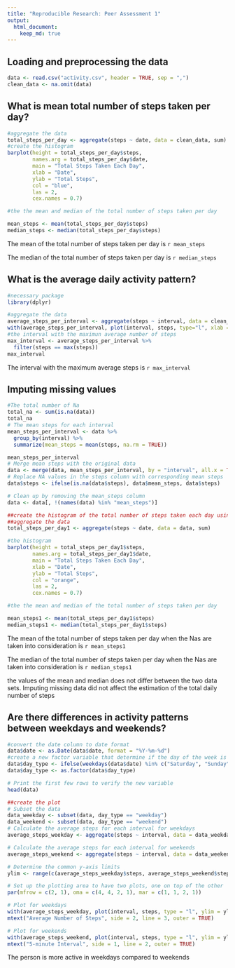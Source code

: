 ```yaml
---
title: "Reproducible Research: Peer Assessment 1"
output: 
  html_document:
    keep_md: true
---
```



## Loading and preprocessing the data
```r
data <- read.csv("activity.csv", header = TRUE, sep = ",")
clean_data <- na.omit(data)
```


## What is mean total number of steps taken per day?


```r
#aggregate the data
total_steps_per_day <- aggregate(steps ~ date, data = clean_data, sum)
#create the histogram 
barplot(height = total_steps_per_day$steps, 
        names.arg = total_steps_per_day$date, 
        main = "Total Steps Taken Each Day", 
        xlab = "Date", 
        ylab = "Total Steps", 
        col = "blue", 
        las = 2, 
        cex.names = 0.7) 

#the the mean and median of the total number of steps taken per day

mean_steps <- mean(total_steps_per_day$steps)
median_steps <- median(total_steps_per_day$steps)

```

The mean of the total number of steps taken per day is `r mean_steps`

The median of the total number of steps taken per day is `r median_steps`

## What is the average daily activity pattern?

```r
#necessary package 
library(dplyr)

#aggregate the data 
average_steps_per_interval <- aggregate(steps ~ interval, data = clean_data, mean)
with(average_steps_per_interval, plot(interval, steps, type="l", xlab = "5-minute Interval", ylab = "Average Number of Steps", main = "Average Number of Steps per 5-minute Interval"))
#the interval with the maximun average number of steps 
max_interval <- average_steps_per_interval %>%
  filter(steps == max(steps))
max_interval
```
The interval with the maximum average steps is `r max_interval`

## Imputing missing values

```r
#The total number of Na 
total_na <- sum(is.na(data))
total_na
# The mean steps for each interval
mean_steps_per_interval <- data %>%
  group_by(interval) %>%
  summarize(mean_steps = mean(steps, na.rm = TRUE))

mean_steps_per_interval
# Merge mean steps with the original data
data <- merge(data, mean_steps_per_interval, by = "interval", all.x = TRUE)
# Replace NA values in the steps column with corresponding mean steps
data$steps <- ifelse(is.na(data$steps), data$mean_steps, data$steps)

# Clean up by removing the mean_steps column
data <- data[, !(names(data) %in% "mean_steps")]
```
```r
##create the histogram of the total number of steps taken each day using data with no Na
##aggregate the data
total_steps_per_day1 <- aggregate(steps ~ date, data = data, sum)

#the histogram 
barplot(height = total_steps_per_day1$steps, 
        names.arg = total_steps_per_day1$date, 
        main = "Total Steps Taken Each Day", 
        xlab = "Date", 
        ylab = "Total Steps", 
        col = "orange", 
        las = 2, 
        cex.names = 0.7) 

#the the mean and median of the total number of steps taken per day

mean_steps1 <- mean(total_steps_per_day1$steps)
median_steps1 <- median(total_steps_per_day1$steps)

```
The mean of the total number of steps taken per day when the Nas are taken into consideration is `r mean_steps1`

The median of the total number of steps taken per day when the Nas are taken into consideration is `r median_steps1`

the values of the mean and median does not differ between the two data sets. Imputing missing data did not affect the estimation of the total daily number of steps

## Are there differences in activity patterns between weekdays and weekends?


```r
#convert the date column to date format
data$date <- as.Date(data$date, format = "%Y-%m-%d")
#create a new factor variable that determine if the day of the week is weekend or not 
data$day_type <- ifelse(weekdays(data$date) %in% c("Saturday", "Sunday"), "weekend", "weekday")
data$day_type <- as.factor(data$day_type)

# Print the first few rows to verify the new variable
head(data)


```


```r
##create the plot 
# Subset the data
data_weekday <- subset(data, day_type == "weekday")
data_weekend <- subset(data, day_type == "weekend")
# Calculate the average steps for each interval for weekdays
average_steps_weekday <- aggregate(steps ~ interval, data = data_weekday, mean)

# Calculate the average steps for each interval for weekends
average_steps_weekend <- aggregate(steps ~ interval, data = data_weekend, mean)

# Determine the common y-axis limits
ylim <- range(c(average_steps_weekday$steps, average_steps_weekend$steps))

# Set up the plotting area to have two plots, one on top of the other
par(mfrow = c(2, 1), oma = c(4, 4, 2, 1), mar = c(1, 1, 2, 1))

# Plot for weekdays
with(average_steps_weekday, plot(interval, steps, type = "l", ylim = ylim, xaxt = "n", ylab = "", main = "Weekday"))
mtext("Average Number of Steps", side = 2, line = 3, outer = TRUE)

# Plot for weekends
with(average_steps_weekend, plot(interval, steps, type = "l", ylim = ylim, ylab = "", main = "Weekend"))
mtext("5-minute Interval", side = 1, line = 2, outer = TRUE)

```

The person is more active in weekdays compared to weekends 



